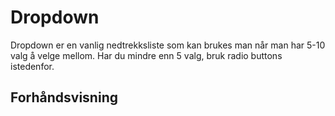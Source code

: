 
<Meta of={DropdownStories} />

# Dropdown

Dropdown er en vanlig nedtrekksliste som kan brukes man når man har 5-10 valg å velge mellom. Har du mindre enn 5 valg, bruk radio buttons istedenfor.

<InstallImport
    packageName="@sb1/ffe-dropdown-react"
    dependencies={dependencies}
/>

## Forhåndsvisning

<Canvas of={DropdownStories.Standard} />
<Controls of={DropdownStories.Standard} />
